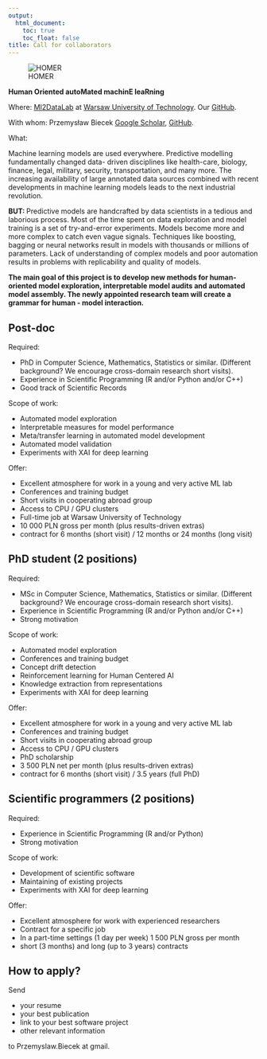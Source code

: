 ```yaml
---
output:
  html_document: 
    toc: true
    toc_float: false
title: Call for collaborators 
---
```


<link rel="stylesheet" href="styles.css" type="text/css">

![HOMER](images/homer.png)

**Human Oriented autoMated machinE leaRning**

Where: [MI2DataLab](http://mi2.mini.pw.edu.pl/) at [Warsaw University of Technology](https://www.mini.pw.edu.pl/). Our [GitHub](https://github.com/ModelOriented/).

With whom: Przemysław Biecek [Google Scholar](https://scholar.google.com/citations?user=Af0O75cAAAAJ), [GitHub](https://github.com/pbiecek/). 

What:

Machine learning models are used everywhere. Predictive modelling fundamentally changed data-
driven disciplines like health-care, biology, finance, legal, military, security, transportation, and many
more. The increasing availability of large annotated data sources combined with recent developments in
machine learning models leads to the next industrial revolution.

**BUT: **Predictive models are handcrafted by data scientists in a tedious and laborious process.
Most of the time spent on data exploration and model training is a set of try-and-error experiments.
Models become more and more complex to catch even vague signals. Techniques like boosting, bagging
or neural networks result in models with thousands or millions of parameters. Lack of understanding
of complex models and poor automation results in problems with replicability and quality of models.

**The main goal of this project is to develop new methods for human-oriented model exploration, interpretable model audits and automated model assembly. The newly appointed research team will create a grammar for human - model interaction.**

## Post-doc

Required:

* PhD in Computer Science, Mathematics, Statistics or similar. (Different background? We encourage cross-domain research short visits).
* Experience in Scientific Programming (R and/or Python and/or C++)
* Good track of Scientific Records

Scope of work:

* Automated model exploration
* Interpretable measures for model performance
* Meta/transfer learning in automated model development
* Automated model validation
* Experiments with XAI for deep learning

Offer:

* Excellent atmosphere for work in a young and very active ML lab
* Conferences and training budget
* Short visits in cooperating abroad group
* Access to CPU / GPU clusters
* Full-time job at Warsaw University of Technology
* 10 000 PLN gross per month (plus results-driven extras)
* contract for 6 months (short visit) / 12 months or 24 months (long visit)

## PhD student (2 positions)

Required:

* MSc in Computer Science, Mathematics, Statistics or similar.  (Different background? We encourage cross-domain research short visits).
* Experience in Scientific Programming (R and/or Python and/or C++)
* Strong motivation 

Scope of work:

* Automated model exploration
* Conferences and training budget
* Concept drift detection
* Reinforcement learning for Human Centered AI
* Knowledge extraction from representations
* Experiments with XAI for deep learning

Offer:

* Excellent atmosphere for work in a young and very active ML lab
* Conferences and training budget
* Short visits in cooperating abroad group
* Access to CPU / GPU clusters
* PhD scholarship
* 3 500 PLN net per month (plus results-driven extras)
* contract for 6 months (short visit) / 3.5 years (full PhD)


## Scientific programmers (2 positions)

Required:

* Experience in Scientific Programming (R and/or Python)
* Strong motivation 

Scope of work:

* Development of scientific software
* Maintaining of existing projects
* Experiments with XAI for deep learning


Offer:

* Excellent atmosphere for work with experienced researchers
* Contract for a specific job
* In a part-time settings (1 day per week) 1 500 PLN gross per month 
* short (3 months) and long (up to 3 years) contracts


## How to apply?

Send 

* your resume
* your best publication
* link to your best software project
* other relevant information

to Przemyslaw.Biecek at gmail.
